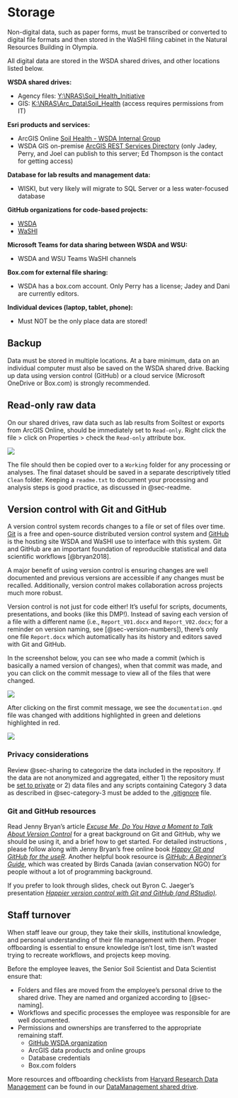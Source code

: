 # Storage {#sec-storage}

Non-digital data, such as paper forms, must be transcribed or
converted to digital file formats and then stored in the WaSHI filing
cabinet in the Natural Resources Building in Olympia.

All digital data are stored in the WSDA shared drives, and other
locations listed below.

**WSDA shared drives:**

-   Agency files:
    [Y:\\NRAS\\Soil_Health_Initiative](Y:\NRAS\Soil_Health_Initiative)
-   GIS:
    [K:\\NRAS\\Arc_Data\\Soil_Health](K:\NRAS\Arc_Data\Soil_Health)
    (access requires permissions from IT)

**Esri products and services:**

-   ArcGIS Online [Soil Health - WSDA Internal
    Group](https://nras.maps.arcgis.com/home/group.html?id=17a60cfa644c4c60ab622fdd84500f8f#overview)
-   WSDA GIS on-premise [ArcGIS REST Services
    Directory](https://fortress.wa.gov/agr/gis/wsdagis/rest/services/NRAS)
    (only Jadey, Perry, and Joel can publish to this server; Ed
    Thompson is the contact for getting access)

**Database for lab results and management data:**

-   WISKI, but very likely will migrate to SQL Server or a less
    water-focused database

**GitHub organizations for code-based projects:**

-   [WSDA](https://github.com/WA-Department-of-Agriculture)
-   [WaSHI](https://github.com/WASoilHealth)

**Microsoft Teams for data sharing between WSDA and WSU:**

-   WSDA and WSU Teams WaSHI channels

**Box.com for external file sharing:**

-   WSDA has a box.com account. Only Perry has a license; Jadey and
    Dani are currently editors.

**Individual devices (laptop, tablet, phone):**

-   Must NOT be the only place data are stored!

## Backup

Data must be stored in multiple locations. At a bare minimum, data on
an individual computer must also be saved on the WSDA shared drive.
Backing up data using version control (GitHub) or a cloud service
(Microsoft OneDrive or Box.com) is strongly recommended.

## Read-only raw data {#sec-raw-data}

On our shared drives, raw data such as lab results from Soiltest or
exports from ArcGIS Online, should be immediately set to `Read-only`.
Right click the file \> click on Properties \> check the `Read-only`
attribute box.

![](images/read-only.png){fig-alt="Screenshot of the above directions to set files to Read-only on a Windows computer."}

The file should then be copied over to a `Working` folder for any
processing or analyses. The final dataset should be saved in a
separate descriptively titled `Clean` folder. Keeping a `readme.txt`
to document your processing and analysis steps is good practice, as
discussed in @sec-readme.

## Version control with Git and GitHub {#sec-version-control}

A version control system records changes to a file or set of files
over time. [Git](https://git-scm.com/) is a free and open-source
distributed version control system and [GitHub](https://github.com) is
the hosting site WSDA and WaSHI use to interface with this system. Git
and GitHub are an important foundation of reproducible statistical and
data scientific workflows [@bryan2018].

A major benefit of using version control is ensuring changes are well
documented and previous versions are accessible if any changes must be
recalled. Additionally, version control makes collaboration across
projects much more robust.

Version control is not just for code either! It's useful for scripts,
documents, presentations, and books (like this DMP!). Instead of
saving each version of a file with a different name (i.e.,
`Report_V01.docx` and `Report_V02.docx`; for a reminder on version
naming, see [@sec-version-numbers]), there's only one file
`Report.docx` which automatically has its history and editors saved
with Git and GitHub.

In the screenshot below, you can see who made a commit (which is
basically a named version of changes), when that commit was made, and
you can click on the commit message to view all of the files that were
changed.

![](images/github-commits.png){fig-alt="Screenshot of GitHub commits for the WaSHI DMP."}

After clicking on the first commit message, we see the
`documentation.qmd` file was changed with additions highlighted in
green and deletions highlighted in red.

![](images/github-diff.png){fig-alt="Screenshot of GitHub commit message titled 'First complete draft of documentation chapter' which shows the changed file with additions highlighted in green and deletions highlighted in red."
fig-align="left"}

### Privacy considerations

Review @sec-sharing to categorize the data included in the repository. If the data are not anonymized and aggregated, either 1) the repository must be [set to private](https://docs.github.com/en/repositories/managing-your-repositorys-settings-and-features/managing-repository-settings/setting-repository-visibility) or 2) data files and any scripts containing Category 3 data as described in @sec-category-3 must be added to the [.gitignore](https://docs.github.com/en/get-started/getting-started-with-git/ignoring-files) file. 

### Git and GitHub resources

Read Jenny Bryan's article [*Excuse Me, Do You Have a Moment to Talk
About Version
Control*](Y:\NRAS\Soil_Health_Initiative\StateOfTheSoils\DataManagement\Resources\Bryan_ExcuseMeDoYouHaveMomentTalkVersionControl.pdf)
for a great background on Git and GitHub, why we should be using it,
and a brief how to get started. For detailed instructions , please
follow along with Jenny Bryan's free online book [*Happy Git and
GitHub for the useR*](https://happygitwithr.com/). Another helpful
book resource is [*GitHub: A Beginner's
Guide*](https://birdscanada.github.io/BirdsCanada_GitHubGuide/), which
was created by Birds Canada (avian conservation NGO) for people
without a lot of programming background.

If you prefer to look through slides, check out Byron C. Jaeger's
presentation [*Happier version control with Git and GitHub (and
RStudio)*](https://bcjaeger.github.io/seminar-git/)*.*

## Staff turnover

When staff leave our group, they take their skills, institutional
knowledge, and personal understanding of their file management with
them. Proper offboarding is essential to ensure knowledge isn't lost,
time isn't wasted trying to recreate workflows, and projects keep
moving.

Before the employee leaves, the Senior Soil Scientist and Data
Scientist ensure that:

-   Folders and files are moved from the employee's personal drive to
    the shared drive. They are named and organized according to
    [@sec-naming].
-   Workflows and specific processes the employee was responsible for
    are well documented.
-   Permissions and ownerships are transferred to the appropriate
    remaining staff.
    -   [GitHub WSDA
        organization](https://github.com/WA-Department-of-Agriculture)
    -   ArcGIS data products and online groups
    -   Database credentials
    -   Box.com folders

More resources and offboarding checklists from [Harvard Research Data
Management](Y:\NRAS\Soil_Health_Initiative\StateOfTheSoils\DataManagement\Resources\StaffTurnover)
can be found in our [DataManagement shared
drive](Y:\NRAS\Soil_Health_Initiative\StateOfTheSoils\DataManagement\Resources\StaffTurnover).
